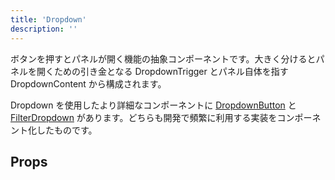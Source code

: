 ```yaml
---
title: 'Dropdown'
description: ''
---
```


ボタンを押すとパネルが開く機能の抽象コンポーネントです。大きく分けるとパネルを開くための引き金となる DropdownTrigger とパネル自体を指す DropdownContent から構成されます。

Dropdown を使用したより詳細なコンポーネントに [DropdownButton](./dropdown-menu-button.mdx) と [FilterDropdown](./filter-dropdown.mdx) があります。どちらも開発で頻繁に利用する実装をコンポーネント化したものです。

<ComponentStory name="Dropdown" />

## Props

<ComponentPropsTable name="DropdownContent" showTitle />
